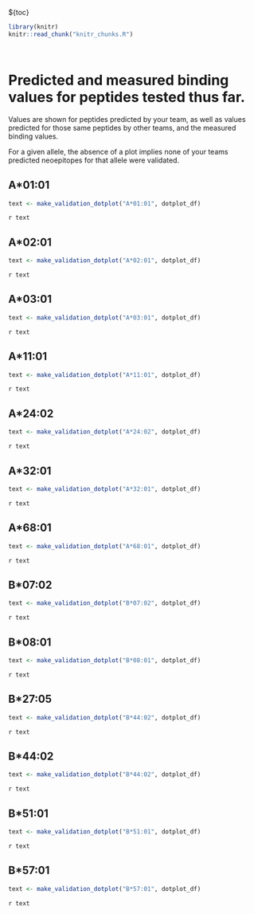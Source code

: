 ${toc}

```r
library(knitr)
knitr::read_chunk("knitr_chunks.R")
```

```r
```

```r
```

# Predicted and measured binding values for peptides tested thus far.
Values are shown for peptides predicted by your team, as well as values predicted for those same peptides by other teams, and the measured binding values.

For a given allele, the absence of a plot implies none of your teams predicted neoepitopes for that allele were validated.


## A*01:01
```r
text <- make_validation_dotplot("A*01:01", dotplot_df)
```
`r text`

## A*02:01
```r
text <- make_validation_dotplot("A*02:01", dotplot_df)
```
`r text`

## A*03:01
```r
text <- make_validation_dotplot("A*03:01", dotplot_df)
```
`r text`

## A*11:01
```r
text <- make_validation_dotplot("A*11:01", dotplot_df)
```
`r text`

## A*24:02
```r
text <- make_validation_dotplot("A*24:02", dotplot_df)
```
`r text`

## A*32:01
```r
text <- make_validation_dotplot("A*32:01", dotplot_df)
```
`r text`

## A*68:01
```r
text <- make_validation_dotplot("A*68:01", dotplot_df)
```
`r text`

## B*07:02
```r
text <- make_validation_dotplot("B*07:02", dotplot_df)
```
`r text`

## B*08:01
```r
text <- make_validation_dotplot("B*08:01", dotplot_df)
```
`r text`

## B*27:05
```r
text <- make_validation_dotplot("B*44:02", dotplot_df)
```
`r text`

## B*44:02
```r
text <- make_validation_dotplot("B*44:02", dotplot_df)
```
`r text`

## B*51:01
```r
text <- make_validation_dotplot("B*51:01", dotplot_df)
```
`r text`

## B*57:01
```r
text <- make_validation_dotplot("B*57:01", dotplot_df)
```
`r text`
